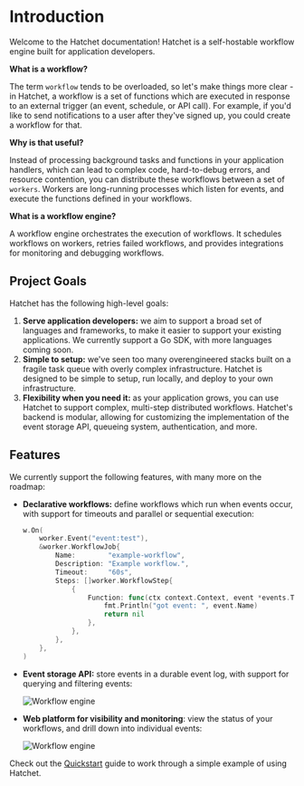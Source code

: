 # Introduction

Welcome to the Hatchet documentation! Hatchet is a self-hostable workflow engine built for application developers. 

**What is a workflow?**

The term `workflow` tends to be overloaded, so let's make things more clear - in Hatchet, a workflow is a set of functions which are executed in response to an external trigger (an event, schedule, or API call). For example, if you'd like to send notifications to a user after they've signed up, you could create a workflow for that.

**Why is that useful?**

Instead of processing background tasks and functions in your application handlers, which can lead to complex code, hard-to-debug errors, and resource contention, you can distribute these workflows between a set of `workers`. Workers are long-running processes which listen for events, and execute the functions defined in your workflows.

**What is a workflow engine?**

A workflow engine orchestrates the execution of workflows. It schedules workflows on workers, retries failed workflows, and provides integrations for monitoring and debugging workflows.

## Project Goals

Hatchet has the following high-level goals:

1. **Serve application developers:** we aim to support a broad set of languages and frameworks, to make it easier to support your existing applications. We currently support a Go SDK, with more languages coming soon.
2. **Simple to setup:** we've seen too many overengineered stacks built on a fragile task queue with overly complex infrastructure. Hatchet is designed to be simple to setup, run locally, and deploy to your own infrastructure.
3. **Flexibility when you need it:** as your application grows, you can use Hatchet to support complex, multi-step distributed workflows. Hatchet's backend is modular, allowing for customizing the implementation of the event storage API, queueing system, authentication, and more.

## Features

We currently support the following features, with many more on the roadmap:

- **Declarative workflows:** define workflows which run when events occur, with support for timeouts and parallel or sequential execution:

    ```go filename="worker.go" {3} copy
    w.On(
        worker.Event("event:test"), 
        &worker.WorkflowJob{
            Name:        "example-workflow",
            Description: "Example workflow.",
            Timeout:     "60s",
            Steps: []worker.WorkflowStep{
                {
                    Function: func(ctx context.Context, event *events.TestEvent) error {
                        fmt.Println("got event: ", event.Name)
                        return nil
                    },
                },
            },
        },
    )
    ```

- **Event storage API:** store events in a durable event log, with support for querying and filtering events:

    ![Workflow engine](/features-2.png)

- **Web platform for visibility and monitoring**: view the status of your workflows, and drill down into individual events:

    ![Workflow engine](/features-1.png)

Check out the [Quickstart](/quickstart) guide to work through a simple example of using Hatchet.
